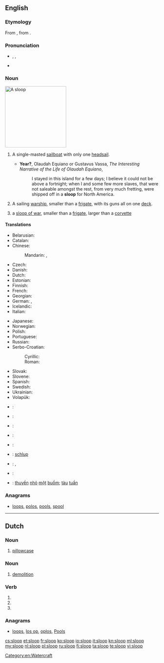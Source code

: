 ==English==
{{wikipedia}}

===Etymology===
From {{etyl|nl|en}} {{term|sloep||lang=nl}}, from {{etyl|dum|en}} {{term|slœpen||lang=dum|to glide}}.

===Pronunciation===
* {{enPR|slo͞op}}, {{IPA|/sluːp/}}, {{X-SAMPA|/slu:p/}}
* {{rhymes|uːp}}

===Noun===
[[Image:Rigging-sloop-berm.svg|thumb|200px|A sloop]]
{{en-noun}}

# {{context|nautical|lang=en}} A single-masted [[sailboat]] with only one [[headsail]].
#* '''Year?''', Olaudah Equiano or Gustavus Vassa, ''The Interesting Narrative of the Life of Olaudah Equiano'',
#*: I stayed in this island for a few days; I believe it could not be above a fortnight; when I and some few more slaves, that were not saleable amongst the rest, from very much fretting, were shipped off in a '''sloop''' for North America.
# {{context|military|lang=en}} A sailing [[warship]], smaller than a [[frigate]], with its guns all on one [[deck]].
# a [[sloop of war]], smaller than a [[frigate]], larger than a [[corvette]]

====Translations====
{{trans-top|single-masted sailboat}}
* Belarusian: {{t|be|шлюп|m|tr=šljup|sc=Cyrl}}
* Catalan: {{t|ca|sloop|m}}
* Chinese:
*: Mandarin: {{t|cmn|單桅帆船|sc=Hani}}, {{t|cmn|单桅帆船|tr=dānwéi fánchuán|sc=Hani}}
* Czech: {{t|cs|šalupa|f}}
* Danish: {{t|da|slup}}
* Dutch: {{t+|nl|sloep|m|f}}
* Estonian: {{t|et|luup}}
* Finnish: {{t+|fi|sluuppi}}
* French: {{t+|fr|sloop|m}}
* Georgian: {{t|ka|კანჯო|sc=Geor}}
* German: {{t|de|Slup|f}}, {{t+|de|Schaluppe|f}}
* Icelandic: {{t|is|slúppa}}
* Italian: {{t+|it|sloop|m}}
{{trans-mid}}
* Japanese: {{t|ja|スループ|tr=surūpu}}
* Norwegian: {{t|no|slupp}}
* Polish: {{t+|pl|slup|m}}
* Portuguese: {{t|pt|chalupa|f}}
* Russian: {{t+|ru|шлюп|m|tr=šljup}}
* Serbo-Croatian:
*: Cyrillic: {{t|sh|слуп|m|sc=Cyrl}}
*: Roman: {{t|sh|slup|m}}
* Slovak: {{t|sk|šalupa|f}}
* Slovene: {{t|sl|slup|m}}
* Spanish: {{t|es|balandra|f}}
* Swedish: {{t|sv|slup}}
* Ukrainian: {{t|uk|шлюп|m|tr=šljup}}
* Volapük: {{t+|vo|jalup}}
{{trans-bottom}}

{{checktrans-top}}
* {{ttbc|ca}}: {{t|ca|balandra|f}}
* {{ttbc|da}}: {{t|da|slup}}
* {{ttbc|is}}: {{t|is|slúppa}}
* {{ttbc|it}}: {{t+|it|corvetta|f}}
{{trans-mid}}
* {{ttbc|no}}: {{t|no|slupp}}
* {{ttbc|nds}}: [[schlup]]
* {{ttbc|es}}: {{t|es|balandra|f}}, {{t+|es|chalupa|f}}
* {{ttbc|sv}}: {{t|sv|slup}}
* {{ttbc|vi}}: [[thuyền]] [[nhỏ]] [[một]] [[buồm]]; [[tàu]] [[tuần]] {{t+|vi|tra}}
{{trans-bottom}}

===Anagrams===
* [[loops#English|loops]], [[polos#English|polos]], [[pools#English|pools]], [[spool#English|spool]]

[[Category:en:Watercraft]]

----

==Dutch==

===Noun===
{{nl-noun|c|slopen|sloopje}}

# [[pillowcase]]

===Noun===
{{nl-noun|m|-|-}}

# [[demolition]]

===Verb===
{{nl-verb-form}}

# {{nl-verb form of|n=sg|t=past|m=ind|sluipen}}
# {{nl-verb form of|p=1|n=sg|t=pres|m=ind|slopen}}
# {{nl-verb form of|m=imp|slopen}}

===Anagrams===
* [[loops#Dutch|loops]], [[los op#Dutch|los op]], [[oplos#Dutch|oplos]], [[Pools#Dutch|Pools]]

[[cs:sloop]]
[[et:sloop]]
[[fr:sloop]]
[[ko:sloop]]
[[io:sloop]]
[[it:sloop]]
[[kn:sloop]]
[[ml:sloop]]
[[my:sloop]]
[[nl:sloop]]
[[pl:sloop]]
[[ru:sloop]]
[[fi:sloop]]
[[ta:sloop]]
[[te:sloop]]
[[vi:sloop]]